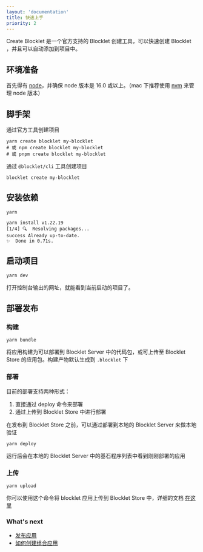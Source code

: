 ```yaml
---
layout: 'documentation'
title: 快速上手
priority: 2
---
```


Create Blocklet 是一个官方支持的 Blocklet 创建工具，可以快速创建 Blocklet ，并且可以自动添加到项目中。

## 环境准备

首先得有 [node](https://nodejs.org/en/)，并确保 node 版本是 16.0 或以上。（mac 下推荐使用 [nvm](https://github.com/creationix/nvm) 来管理 node 版本）

## 脚手架

通过官方工具创建项目

```shell
yarn create blocklet my-blocklet
# 或 npm create blocklet my-blocklet
# 或 pnpm create blocklet my-blocklet
```

通过 `@blocklet/cli` 工具创建项目

```shell
blocklet create my-blocklet
```

## 安装依赖

```shell
yarn

yarn install v1.22.19
[1/4] 🔍  Resolving packages...
success Already up-to-date.
✨  Done in 0.71s.
```

## 启动项目

```shell
yarn dev
```

打开控制台输出的网址，就能看到当前启动的项目了。

## 部署发布

### 构建

```shell
yarn bundle
```

将应用构建为可以部署到 Blocklet Server 中的代码包，或可上传至 Blocklet Store 的应用包。构建产物默认生成到 `.blocklet` 下

### 部署

目前的部署支持两种形式：

1. 直接通过 deploy 命令来部署
2. 通过上传到 Blocklet Store 中进行部署

在发布到 Blocklet Store 之前，可以通过部署到本地的 Blocklet Server 来做本地验证

```shell
yarn deploy
```

运行后会在本地的 Blocklet Server 中的基石程序列表中看到刚刚部署的应用

### 上传

```shell
yarn upload
```

你可以使用这个命令将 blocklet 应用上传到 Blocklet Store 中，详细的文档 [在这里](https://developer.blocklet.io/docs/zh/store)

### What's next

- [发布应用](https://developer.blocklet.io/docs/zh/how-to/publish)
- [如何创建组合应用](https://www.createblocklet.dev/docs/zh/how-to/create-blocklet-composition)
